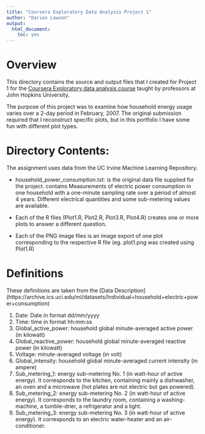 ```yaml
---
title: "Coursera Exploratory Data Analysis Project 1"
author: "Darion Lawson"
output:
  html_document:
    toc: yes
---
```


# Overview

This directory contains the source and output files that I created for Project 1 for the [Coursera Exploratory data analysis course](https://www.coursera.org/course/exdata) taught by professors at John Hopkins University.

The purpose of this project was to  examine how household energy usage varies over a 2-day period in February, 2007. The original submission required that I reconstruct specific plots, but in this portfolio I have some fun with different plot types. 

# Directory Contents:
The assignment uses data from the UC Irvine Machine Learning Repository. 

* household_power_consumption.txt: is the original data file supplied for the project. contains Measurements of electric power consumption in one household with a one-minute sampling rate over a period of almost 4 years. Different electrical quantities and some sub-metering values are available.

* Each of the R files (Plot1.R, Plot2.R, Plot3.R, Plot4.R) creates one or more plots to answer a different question.

* Each of the PNG image files is an image export of one plot corresponding to the respective R file (eg. plot1.png was created using Plot1.R)

# Definitions
These definitions are taken from the [Data Description] (https://archive.ics.uci.edu/ml/datasets/Individual+household+electric+power+consumption)

1.  Date: Date in format dd/mm/yyyy 
2.  Time: time in format hh:mm:ss 
3.	Global_active_power: household global minute-averaged active power (in kilowatt) 
4.	Global_reactive_power: household global minute-averaged reactive power (in kilowatt) 
5.	Voltage: minute-averaged voltage (in volt) 
6.	Global_intensity: household global minute-averaged current intensity (in ampere) 
7.	Sub_metering_1: energy sub-metering No. 1 (in watt-hour of active energy). It corresponds to the kitchen, containing mainly a dishwasher, an oven and a microwave (hot plates are not electric but gas powered). 
8.	Sub_metering_2: energy sub-metering No. 2 (in watt-hour of active energy). It corresponds to the laundry room, containing a washing-machine, a tumble-drier, a refrigerator and a light. 
9.	Sub_metering_3: energy sub-metering No. 3 (in watt-hour of active energy). It corresponds to an electric water-heater and an air-conditioner.
